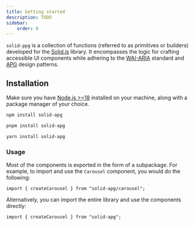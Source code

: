 ```yaml
---
title: Getting started
description: TODO
sidebar:
    order: 0
---
```


`solid-ppg` is a collection of functions (referred to as primitives or builders) developed for the [Solid.js](https://www.solidjs.com) library.
It encompasses the logic for crafting accessible UI components while adhering to the [WAI-ARIA](https://www.w3.org/TR/wai-aria) standard and [APG](https://www.w3.org/WAI/ARIA/apg/patterns) design patterns.

## Installation

Make sure you have [Node.js >=18](https://nodejs.org/en) installed on your machine, along with a package manager of your choice.


<Tabs>
<TabItem label="npm">

```sh
npm install solid-apg
```

</TabItem>
<TabItem label="pnpm">

```sh
pnpm install solid-apg
```

</TabItem>
<TabItem label="Yarn">

```sh
yarn install solid-apg
```

</TabItem>
</Tabs>

### Usage

Most of the components is exported in the form of a subpackage. For example, to import and use the `Carousel` component, you would do the following:

```tsx
import { createCarousel } from "solid-apg/carousel";
```

Alternatively, you can import the entire library and use the components directly:

```tsx
import { createCarousel } from "solid-apg";
```
